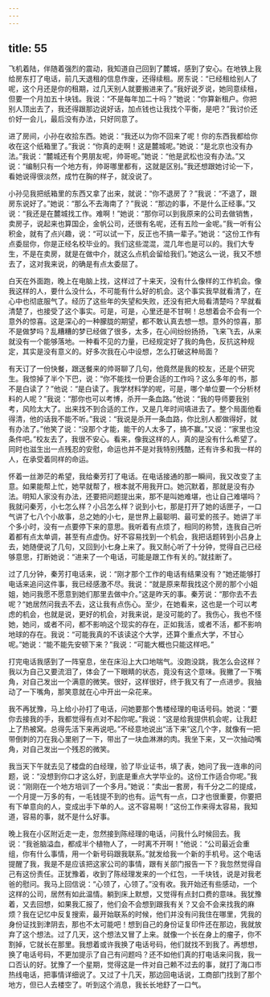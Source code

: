 ```yaml
---
---
---
```

title: 55
---




飞机着陆，伴随着强烈的震动，我知道自己回到了麓城，感到了安心。在地铁上我给房东打了电话，前几天退租的信息作废，还得续租。房东说：“已经租给别人了呢，这个月还是你的租期，过几天别人就要搬进来了。”我好说歹说，她同意续租，但要一个月加五十块钱。我说：“不是每年加二十吗？”她说：“你算新租户。你把别人顶出去了，我还得跟那边说好话，加点钱也让我找个平衡，是吧？”我讨价还价好一会儿，最后没有办法，只好同意了。

进了房间，小孙在收拾东西。她说：“我还以为你不回来了呢！你的东西我都给你收在这个纸箱里了。”我说：“你真的走啊！这是麓城呢。”她说：“是北京也没有办法。”我说：“麓城还有个男朋友呢，帅哥呢。”她说：“他是武松也没有办法。”又说：“编制只有一个地方有，帅哥哪里都有，这就是区别。”我还想跟她讨论一下，看她说得很淡然，成竹在胸的样子，就没说了。

小孙见我把纸箱里的东西又拿了出来，就说：“你不退房了？”我说：“不退了，跟房东说好了。”她说：“那么不去海南了？”我说：“那边的事，不是什么正经事。”又说：“我还是在麓城找工作。难啊！”她说：“那你可以到我原来的公司去做销售，卖房子，说起来也算国企，金帆公司，还很有名呢，还有五险一金呢。”我一听有公积金，就有了点兴趣，说：“可以试一下，反正也不搞一辈子。”她说：“这份工作有点委屈你，你是正经名校毕业的。我们这些混混，混几年也是可以的。我们大专生，不是在卖房，就是在做中介，就这么点机会留给我们。”她这么一说，我又不想去了，这对我来说，的确是有点太委屈了。

白天在外面跑，晚上在电脑上找，这样过了十来天，没有什么像样的工作机会。像我这样的人，要什么没什么，不可能有什么好的机会。这个事实我早就看清了，在心中也彻底服气了。经历了这些年的失望和失败，还没有把大局看清楚吗？早就看清楚了，也接受了这个事实。可是，可是，心里还是不甘啊！总想着会不会有一个意外的惊喜。这是深心的一种朦胧的期望，都不敢认真去想一想。意外的惊喜，那不是做梦吗？乱糟糟的梦已经做了很多，太多，在心间纷纷扬扬，飞来飞去，从来就没有一个能够落地。一种看不见的力量，已经规定好了我的角色，反抗这种规定，其实是没有意义的。好多次我在心中设想，怎么打破这种局面？

有天订了一份快餐，跟送餐来的帅哥聊了几句，他竟然是我的校友，还是个研究生。我惊掉了半个下巴，说：“你不能找一份更合适的工作吗？这么多年的书，那不是白读了？”他说：“是白读了。我学材料学的呢，可是，哪个单位要一个分析材料的人呢？”我说：“那你也可以考博，杀开一条血路。”他说：“我的导师要我别考，风险太大了。出来找不到合适的工作，又是几年时间填进去了。整个局面他看得清，他的话我不能不听。”我说：“我说是杀开一条血路，你比别人都做得好，就有办法了。”他笑了说：“没那个才能，能干的人太多了，搞不赢。”又说：“家里也没条件吧。”校友去了，我很不安心。看来，像我这样的人，真的是没有什么希望了。同时也滋生出一点残忍的安慰，命运也并不是对我特别残酷，还有许多和我一样的人，在承受着同样的命运。

怀着一丝渺茫的希望，我给秦芳打了电话。在电话接通的那一瞬间，我又改变了主意。如果能帮上忙，她早就帮了，根本就不用我开口。她沉默着，那就是没有办法。明知人家没有办法，还要把问题提出来，那不是叫她难堪，也让自己难堪吗？我就问秦芳，小七怎么样？小吕怎么样？说到小七，那是打开了她的话匣子，一口气讲了七八个小故事，总之她的小七，是世界上最聪明、最可爱的孩子。她讲了半个多小时，没有一点要停下来的意思。我听着有点烦了，相同的称赞，连我自己听着都有点太单调，甚至有点虚伪。好不容易找到一个机会，我把话题转到小吕身上去，她随便说了几句，又回到小七身上来了。我又耐心听了十分钟，觉得自己已经够意思，打断她说：“进来了一个电话，可能是跟工作有关的。”就挂断了。

过了几分钟，秦芳打电话来，说：“刚才那个工作的电话有结果没有？”她还能够打电话来追问这件事，我已经感激不尽。我说：“就是原来帮我找这个房的那个小姐姐，她问我愿不愿意到她们那里去做中介。”这是昨天的事。秦芳说：“那你去不去呢？”她居然问我去不去，这让我有点伤心。至少，在她看来，这也是一个可以考虑的机会，也就是说，更好的机会，对我来说，是没可能的了。我伤心，我也不怪她，她问，或者不问，都不影响这个现实的存在，正如我活，或者不活，都不影响地球的存在。我说：“可能我真的不该读这个大学，还算个重点大学，不甘心呢。”她说：“能不能先安顿下来？”我说：“可能大概也只能这样吧。”

打完电话我感到了一阵窒息，坐在床沿上大口地喘气。没跑没跳，我怎么会这样？我以为自己又要流泪了，体会了一下眼睛的状态，竟没有这个意味。我撇了一下嘴角，对自己发出一个满意的微笑。很好，这样很好，终于我又有了一点进步。我抽动了一下嘴角，那笑意就在心中开出一朵花来。

我不再犹豫，马上给小孙打了电话，问她要那个售楼经理的电话号码。她说：“要你去接我的手，我都觉得有点对不起你呢。”我说：“这是给我提供机会呢，让我赶上了热被窝。总得先活下来再说吧。”不经意地说出“活下来”这几个字，就像有一把带倒刺的刀在我心里剜了一下，带出了一块血淋淋的肉。我坐下来，又一次抽动嘴角，对自己发出一个残忍的微笑。

我当天下午就去见了楼盘的白经理，验了毕业证书，填了表，她问了我一连串的问题，说：“没想到你口才这么好，到底是重点大学毕业的。这份工作适合你呢。”我说：“刚刚在一个地方培训了一个多月。”她说：“卖出一套房，有千分之二的提成，一个月提一万多的有，一毛钱提不到的也有。运气有一点，口才也很重要，你要把有下单意向的人，变成出手下单的人。这不容易啊！”这份工作来得太容易，我知道，容易的事，就不是什么好事。

晚上我在小区附近走一走，忽然接到陈经理的电话，问我什么时候回去。我说：“我爸脑溢血，都成半个植物人了，一时离不开啊！”他说：“公司最近会重组，你有什么事情，用一个新号码跟我联系。”就发给我一个新的手机号。这个电话提醒了我，我是不是应该把这家公司的事情，跟有关部门报告一下？我忽然觉得自己有这份责任。正犹豫着，收到了陈经理发来的一个红包，一千块钱，说是对我老爸的慰问。我马上回信说：“心领了，心领了。”没有收。我开始还有些感动，一个这样的公司，居然有如此温情。躺到床上默想，又觉得有点封口费的意味。我犹豫着，又去回想，如果我汇报了，他们会不会想到跟我有关？又会不会来找我的麻烦？我在记忆中反复搜索，最开始联系的时候，他们并没有问我住在哪里，凭我的身份证找到津阴去，那也不太可能吧！想到自己的身份证复印件还在那边，我就放弃了这个想法。过了几天，这个想法又冒了上来。就像一个长在身上的瘤子，你不割掉，它就长在那里。我想着或许我换了电话号码，他们就找不到我了。再想想，换了电话号码，不更加提示了自己有问题吗？还不如他们真的打电话来问我，我一口否认的好。犹豫了一个星期，觉得这是一件对自己赖不过去的事，就打了海口市热线电话，把事情详细说了。又过了十几天，那边回电话说，工商部门找到了那个地方，但已人去楼空了。听到这个消息，我长长地舒了一口气。